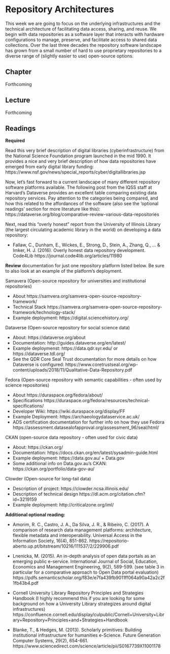 # Repository Architectures 

This week we are going to focus on the underlying infrastructures and the technical architecture of facilitating data access, sharing, and reuse. We begin with data repositories as a software layer that interacts with hardware configurations to manage, preserve, and facilitate access to shared data collections. Over the last three decades the repository software landscape has grown from a small number of hard to use proprietary repositories to a diverse range of (slightly easier to use) open-source options.

## Chapter 

Forthcoming

## Lecture

Forthcoming 

## Readings

**Required**

Read this very brief description of digital libraries (cyberinfrastructure) from the National Science Foundation program launched in the mid 1990. It provides a nice and very brief description of how data repositories have emerged from early digital library funding: https://www.nsf.gov/news/special_reports/cyber/digitallibraries.jsp 

Now, let's fast forward to a current landscape of many different repository software platforms available. The following post from the IQSS staff at Harvard's Dataverse provides an excellent table comparing existing data repository services. Pay attention to the categories being compared, and how this related to the affordances of the software (also see the 'optional readings' section for more literature like this): https://dataverse.org/blog/comparative-review-various-data-repositories

Next, read this "overly honest" report from the University of Illinois Library (the largest circulating academic library in the world) on developing a data repository:

- Fallaw, C., Dunham, E., Wickes, E., Strong, D., Stein, A., Zhang, Q., ... & Imker, H. J. (2016). Overly honest data repository development. Code4Lib https://journal.code4lib.org/articles/11980

 
**Review** documentation for just one repository platform listed below. Be sure to also look at an example of the platform's deployment.  

Samavera (Open-source repository for universities and institutional repositories) 

- About https://samvera.org/samvera-open-source-repository-framework/
- Technical Stack https://samvera.org/samvera-open-source-repository-framework/technology-stack/
- Example deployment: https://digital.sciencehistory.org/

Dataverse (Open-source repository for social science data)

- About: https://dataverse.org/about 
- Documentation: http://guides.dataverse.org/en/latest/
- Example deploymenst: https://data.qdr.syr.edu/ or https://dataverse.tdl.org/ 
- See the QDR Core Seal Trust documentation for more details on how Dataverse is configured: https://www.coretrustseal.org/wp-content/uploads/2018/11/Qualitative-Data-Repository.pdf 

Fedora (Open-source repository with semantic capabilities - often used by science repositories) 

- About https://duraspace.org/fedora/about/
- Specifications https://duraspace.org/fedora/resources/technical-specifications/
- Developer Wiki: https://wiki.duraspace.org/display/FF 
- Example Deployment: https://archaeologydataservice.ac.uk/
- ADS certification documentation for further info on how they use Fedora https://assessment.datasealofapproval.org/assessment_96/seal/html/

CKAN (open-source data repository - often used for civic data) 

- About: https://ckan.org/
- Documentation: https://docs.ckan.org/en/latest/sysadmin-guide.html
- Example deployment: https://data.gov.au/ + Data.gov 
- Some additional info on Data.gov.au's CKAN: https://ckan.org/portfolio/data-gov-au/

Clowder (Open-source for long-tail data)

- Description of project: https://clowder.ncsa.illinois.edu/
- Description of technical design https://dl.acm.org/citation.cfm?id=3219159 
- Example deployment: http://criticalzone.org/iml/ 
 
**Additional optional reading:**

- Amorim, R. C., Castro, J. A., Da Silva, J. R., & Ribeiro, C. (2017). A comparison of research data management platforms: architecture, flexible metadata and interoperability. Universal Access in the Information Society, 16(4), 851-862.  https://repositorio-aberto.up.pt/bitstream/10216/111537/2/229906.pdf

- Lnenicka, M. (2015). An in-depth analysis of open data portals as an emerging public e-service. International Journal of Social, Education, Economics and Management Engineering, 9(2), 589-599.  (see table 3 in particular for a comparative approach to Open Data portal evaluation)  https://pdfs.semanticscholar.org/f83e/e7fa439fb9011ff064a90a42a2c2f1fb43b4.pdf
- Cornell University Library Repository Principles and Strategies Handbook (I highly recommend this if you are looking for some background on how a University Library strategizes around digital infrastructures) https://confluence.cornell.edu/display/culpublic/Cornell+University+Library+Repository+Principles+and+Strategies+Handbook 
- Blanke, T., & Hedges, M. (2013). Scholarly primitives: Building institutional infrastructure for humanities e-Science. Future Generation Computer Systems, 29(2), 654-661. https://www.sciencedirect.com/science/article/pii/S0167739X11001178 
 

